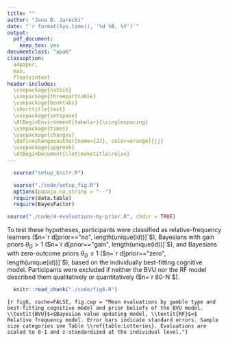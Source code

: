 ```yaml
---
title: ""
author: "Jana B. Jarecki"
date: "`r format(Sys.time(), '%d %B, %Y')`"
output:
  pdf_document:
    keep_tex: yes
documentclass: "apa6"
classoption:
  a4paper,
  man,
  floatsintext
header-includes:
  \usepackage{natbib}
  \usepackage{threeparttable}
  \usepackage{booktabs}
  \shorttitle{test}
  \usepackage{setspace}
  \AtBeginEnvironment{tabular}{\singlespacing}
  \usepackage{times}
  \usepackage{changes}
  \definechangesauthor[name={JJ}, color=orange]{jj}
  \usepackage{upgreek}
  \AtBeginDocument{\let\maketitle\relax}
---
```


```r
  source("setup_knitr.R")
```

```r
  source("./code/setup_fig.R")
  options(papaja.na_string = "--")
  require(data.table)
  require(BayesFactor)
```

```r
source("./code/4-evaluations-by-prior.R", chdir = TRUE)
```


To test these hypotheses, participants were classified as relative-frequency learners ($n=`r d[prior=="no", length(unique(id))]`$), Bayesians with gain priors $\theta_G > 1$ ($n=`r d[prior=="gain", length(unique(id))]`$), and Bayesians with zero-outcome priors $\theta_G \leq 1$ ($n=`r d[prior=="zero", length(unique(id))]`$), based on the individually best-fitting cognitive model. Participants were excluded if neither the BVU nor the RF model described them qualitatively or quantitatively ($n=`r 80-N`$).

\added[id=jj]{Figure \ref{fig:fig6}a shows that among the Bayesian participants, those with zero-outcome priors increased their evaluations of p-bets, those with gain priors slightly decreased their evaluations of \$-bets, and that RF-type participants remained relatively stable across sample sizes, as predicted. Statistical analyses by means of a Bayesian mixed-effects model}\footnote{Regressing the (normalized, within-person z-standardized) evaluations on the predictors sample size category (coded as 1,2,3,4), gamble type, and learner class (BVU-gain-prior, BVU-loss-prior, RF) and interactions of the predictors, with a by-participant random intercept; categorical predictors were effects-coded to facilitate interpretation of interactions.} \added[id=jj]{supported a model that includes a sample-size-learner interaction and a gamble-type-learner interaction ($M_1$) over a model without the first interaction term ($BF\textsubscript{10} `r BF_value1`$) and over a model without the second interaction term ($BF\textsubscript{20} `r BF_value2`$). With weakly informative priors, the modal posterior regression coefficient estimates for the effect of sample size on evaluation in Bayesian learners with zero-outcome priors who sampled p-bets was positive, $b_\textsubscript{BVU,zero,p-bet}$ `r b_pz`, and for Bayesians with gain priors who sampled \$-bets the estimate was negative, $b_\textsubscript{BVU,gain,\$-bet}$ `r b_dg`, as hypothesized. Contrary to the hypotheses, however, for RF-type participants there was an effect of sample size, with an estimate for \$-bets equal to $b_\textsubscript{RF,\$-bet}$ `r b_dn` and an estimate for p-bets equal to $b_\textsubscript{RF,p-bet}$ `r b_pn`.}

```r
  knitr::read_chunk("./code/fig6.R")
```

```{r fig6, cache=FALSE, fig.cap = "Mean evaluations by gamble type and best-fitting cognitive model and prior beliefs of the BVU model. \\textit{BVU}$=$Bayesian value updating model, \\textit{RF}$=$ Relative frequency model. Error bars indicate standard errors. Sample size categories see Table \\ref{table:Lotteries}. Evaluations are scaled to 0-1 and z-standardized at the individual level."}
```

\textit{Predictions about confidence.}
\added[id=jj]{Regarding uncertainty about beliefs, the Bayesian model predicts that the uncertainty about beliefs reduces with more evidence. Thus in Bayesian learners, confidence should increase with growing sample size. The relative frequency model makes no predictions about confidence. To test this, we classified participants into Bayesian and relative-frequency learners based on the best-fitting model. Mean confidence ratings of Bayesian-type learners, z-standardized within participants, increased only slightly from the extra small sample size ($`r d[samplesizecat == "xs" & model == "bvu", paste_msd(conf_scaled, label = T)]`$), to the small sample size ($`r d[samplesizecat == "s" & model == "bvu", paste_msd(conf_scaled, label = T)]`$), medium sample size ($`r d[samplesizecat == "m" & model == "bvu", paste_msd(conf_scaled, label = T)]`$), and large sample size ($`r d[samplesizecat == "l" & model == "bvu", paste_msd(conf_scaled, label = T)]`$, Figure \ref{fig:fig6}b), but statistical analyses showed that a linear regression model\footnote{Regressing the (within-person z-standardized) confidence ratings on the predictors sample size category (coded as 1,2,3,4), gamble type, and winning model (BVU, RF), and interactions of the predictors, with a by-participant random intercept; categorical predictors were effects-coded to facilitate interpretation of interactions.} ($M_1$) that includes the sample size as predictor fitted the data worse than an intercept-only model ($BF_{01}`r 1/BF_conf_prior`$).}
